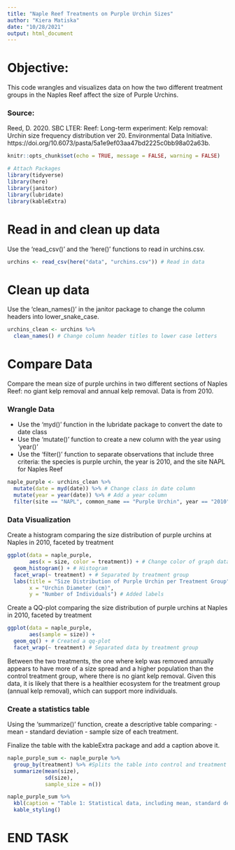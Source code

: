 ```yaml
---
title: "Naple Reef Treatments on Purple Urchin Sizes"
author: "Kiera Matiska"
date: "10/28/2021"
output: html_document
---
```


# Objective:

This code wrangles and visualizes data on how the two different treatment groups in the Naples Reef affect the size of Purple Urchins.

### Source:

Reed, D. 2020. SBC LTER: Reef: Long-term experiment: Kelp removal: Urchin size frequency distribution ver 20. Environmental Data Initiative. https://doi.org/10.6073/pasta/5a1e9ef03aa47bd2225c0bb98a02a63b. 

```r
knitr::opts_chunk$set(echo = TRUE, message = FALSE, warning = FALSE)

# Attach Packages
library(tidyverse)
library(here)
library(janitor)
library(lubridate)
library(kableExtra)
```

# Read in and clean up data

Use the 'read_csv()' and the 'here()' functions to read in urchins.csv.

```r
urchins <- read_csv(here("data", "urchins.csv")) # Read in data
```

# Clean up data

Use the 'clean_names()' in the janitor package to change the column headers into lower_snake_case.

```r
urchins_clean <- urchins %>% 
  clean_names() # Change column header titles to lower case letters
```

# Compare Data

Compare the mean size of purple urchins in two different sections of Naples Reef: no giant kelp removal and annual kelp removal. Data is from 2010.

### Wrangle Data

- Use the 'myd()' function in the lubridate package to convert the date to date class
- Use the 'mutate()' function to create a new column with the year using 'year()'
- Use the 'filter()' function to separate observations that include three criteria: the species is purple urchin, the year is 2010, and the site NAPL for Naples Reef

```r
naple_purple <- urchins_clean %>% 
  mutate(date = myd(date)) %>% # Change class in date column
  mutate(year = year(date)) %>% # Add a year column
  filter(site == "NAPL", common_name == "Purple Urchin", year == "2010") # Filter for specific observations
```

### Data Visualization

Create a histogram comparing the size distribution of purple urchins at Naples in 2010, faceted by treatment

```r
ggplot(data = naple_purple, 
       aes(x = size, color = treatment)) + # Change color of graph data
  geom_histogram() + # Histogram
  facet_wrap(~ treatment) + # Separated by treatment group
  labs(title = "Size Distribution of Purple Urchin per Treatment Group",
       x = "Urchin Diameter (cm)",
       y = "Number of Individuals") # Added labels
```

Create a QQ-plot comparing the size distribution of purple urchins at Naples in 2010, faceted by treatment

```r
ggplot(data = naple_purple,
       aes(sample = size)) +
  geom_qq() + # Created a qq-plot
  facet_wrap(~ treatment) # Separated data by treatment group
```

Between the two treatments, the one where kelp was removed annually appears to have more of a size spread and a higher population than the control treatment group, where there is no giant kelp removal. Given this data, it is likely that there is a healthier ecosystem for the treatment group (annual kelp removal), which can support more individuals.

### Create a statistics table

Using the 'summarize()' function, create a descriptive table comparing:
- mean
- standard deviation
- sample size
of each treatment.

Finalize the table with the kableExtra package and add a caption above it.

```r
naple_purple_sum <- naple_purple %>% 
  group_by(treatment) %>% #Splits the table into control and treatment
  summarize(mean(size),
            sd(size),
            sample_size = n())

naple_purple_sum %>% 
  kbl(caption = "Table 1: Statistical data, including mean, standard deviation, and sample sizes, of Purple Urchin size under different treatment groups at different sites in the Naple Reef") %>% 
  kable_styling()
```

# END TASK
